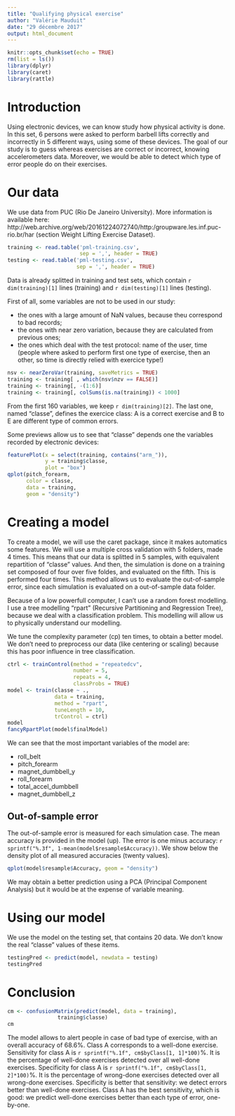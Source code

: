 ```yaml
---
title: "Qualifying physical exercise"
author: "Valérie Mauduit"
date: "29 décembre 2017"
output: html_document
---
```


```r
knitr::opts_chunk$set(echo = TRUE)
rm(list = ls())
library(dplyr)
library(caret)
library(rattle)
```

# Introduction

Using electronic devices, we can know study how physical activity is done. In this set, 6 persons were asked to perform barbell lifts correctly and incorrectly in 5 different ways, using some of these devices. The goal of our study is to guess whereas exercises are correct or incorrect, knowing accelerometers data. Moreover, we would be able to detect which type of error people do on their exercises.

# Our data

We use data from PUC (Rio De Janeiro University). More information is available here: http://web.archive.org/web/20161224072740/http:/groupware.les.inf.puc-rio.br/har (section Weight Lifting Exercise Dataset).

``` r
training <- read.table('pml-training.csv', 
                       sep = ',', header = TRUE)
testing <- read.table('pml-testing.csv', 
                      sep = ',', header = TRUE)

```

Data is already splitted in training and test sets, which contain `r dim(training)[1]` lines (training) and `r dim(testing)[1]` lines (testing).

First of all, some variables are not to be used in our study: 

* the ones with a large amount of NaN values, because theu correspond to bad records;
* the ones with near zero variation, because they are calculated from previous ones;
* the ones which deal with the test protocol: name of the user, time (people where asked to perform first one type of exercise, then an other, so time is directly relied with exercice type!) 

``` r
nsv <- nearZeroVar(training, saveMetrics = TRUE)
training <- training[ , which(nsv$nzv == FALSE)]
training <- training[, -(1:6)]
training <- training[, colSums(is.na(training)) < 1000]
```

From the first 160 variables, we keep `r dim(training)[2]`. The last one, named "classe", defines the exercice class: A is a correct exercise and B to E are different type of common errors.

Some previews allow us to see that "classe" depends one the variables recorded by electronic devices:
``` r
featurePlot(x = select(training, contains("arm_")), 
            y = training$classe, 
            plot = "box")
qplot(pitch_forearm, 
      color = classe, 
      data = training, 
      geom = "density")
```

# Creating a model

To create a model, we will use the caret package, since it makes automatics some features. We will use a multiple cross validation with 5 folders, made 4 times. This means that our data is splitted in 5 samples, with equivalent repartition of "classe" values. And then, the simulation is done on a training set composed of four over five foldes, and evaluated on the fifth. This is performed four times. This method allows us to evaluate the out-of-sample error, since each simulation is evaluated on a out-of-sample data folder.

Because of a low powerfull computer, I can't use a random forest modelling. I use a tree modelling "rpart" (Recursive Partitioning and Regression Tree), because we deal with a classification problem. This modelling will allow us to physically understand our modelling.

We tune the complexity parameter (cp) ten times, to obtain a better model. We don't need to preprocess our data (like centering or scaling) because this has poor influence in tree classification.

``` r
ctrl <- trainControl(method = "repeatedcv",
                     number = 5,
                     repeats = 4,
                     classProbs = TRUE)
model <- train(classe ~ .,
               data = training,
               method = "rpart",
               tuneLength = 10,
               trControl = ctrl)
model
fancyRpartPlot(model$finalModel)
```

We can see that the most important variables of the model are: 

* roll_belt
* pitch_forearm
* magnet_dumbbell_y
* roll_forearm
* total_accel_dumbbell
* magnet_dumbbell_z

## Out-of-sample error

The out-of-sample error is measured for each simulation case. The mean accuracy is provided in the model (up). The error is one minus accuracy: `r sprintf("%.3f", 1-mean(model$resample$Accuracy))`. We show below the density plot of all measured accuracies (twenty values).

```r
qplot(model$resample$Accuracy, geom = "density")
```

We may obtain a better prediction using a PCA (Principal Component Analysis) but it would be at the expense of variable meaning.

# Using our model

We use the model on the testing set, that contains 20 data. We don't know the real "classe" values of these items.

```r
testingPred <- predict(model, newdata = testing)
testingPred
```

# Conclusion

```r
cm <- confusionMatrix(predict(model, data = training),
                training$classe)
cm
```

The model allows to alert people in case of bad type of exercise, with an overall accuracy of 68.6%. Class A corresponds to a well-done exercise. Sensitivity for class A is `r sprintf("%.1f", cm$byClass[1, 1]*100)`%. It is the percentage of well-done exercises detected over all well-done exercises. Specificity for class A is `r sprintf("%.1f", cm$byClass[1, 2]*100)`%. It is the percentage of wrong-done exercises detected over all wrong-done exercises. Specificity is better that sensitivity: we detect errors better than well-done exercises. Class A has the best sensitivity, which is good: we predict well-done exercises better than each type of error, one-by-one.